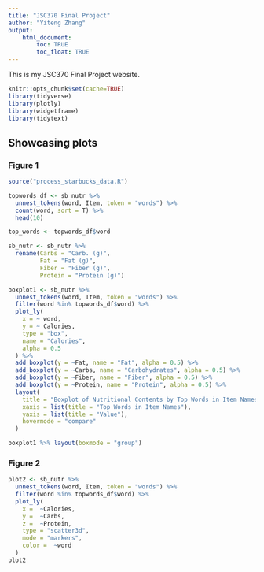 ```yaml
---
title: "JSC370 Final Project"
author: "Yiteng Zhang"
output: 
    html_document:
        toc: TRUE
        toc_float: TRUE
---
```


This is my JSC370 Final Project website.

```r
knitr::opts_chunk$set(cache=TRUE)
library(tidyverse)
library(plotly)
library(widgetframe)
library(tidytext)
```


## Showcasing plots {.tabset}

### Figure 1

```r
source("process_starbucks_data.R")
```


```r
topwords_df <- sb_nutr %>%
  unnest_tokens(word, Item, token = "words") %>%
  count(word, sort = T) %>%
  head(10)

top_words <- topwords_df$word

sb_nutr <- sb_nutr %>% 
  rename(Carbs = "Carb. (g)",
         Fat = "Fat (g)",
         Fiber = "Fiber (g)",
         Protein = "Protein (g)")
```


```r
boxplot1 <- sb_nutr %>% 
  unnest_tokens(word, Item, token = "words") %>%
  filter(word %in% topwords_df$word) %>% 
  plot_ly(
    x = ~ word,
    y = ~ Calories,
    type = "box",
    name = "Calories",
    alpha = 0.5
  ) %>%
  add_boxplot(y = ~Fat, name = "Fat", alpha = 0.5) %>%
  add_boxplot(y = ~Carbs, name = "Carbohydrates", alpha = 0.5) %>%
  add_boxplot(y = ~Fiber, name = "Fiber", alpha = 0.5) %>%
  add_boxplot(y = ~Protein, name = "Protein", alpha = 0.5) %>%
  layout(
    title = "Boxplot of Nutritional Contents by Top Words in Item Names",
    xaxis = list(title = "Top Words in Item Names"),
    yaxis = list(title = "Value"),
    hovermode = "compare"
  )

boxplot1 %>% layout(boxmode = "group")
```

### Figure 2

```r
plot2 <- sb_nutr %>% 
  unnest_tokens(word, Item, token = "words") %>%
  filter(word %in% topwords_df$word) %>% 
  plot_ly(
    x =  ~Calories,
    y =  ~Carbs,
    z =  ~Protein,
    type = "scatter3d",
    mode = "markers",
    color =  ~word
  )
plot2
```
















